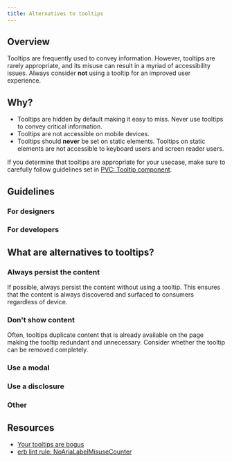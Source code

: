 ```yaml
---
title: Alternatives to tooltips
---
```


## Overview

Tooltips are frequently used to convey information. However, tooltips are rarely appropriate, and its misuse can result in a myriad of accessibility issues.
Always consider **not** using a tooltip for an improved user experience.

## Why?

- Tooltips are hidden by default making it easy to miss. Never use tooltips to convey critical information.
- Tooltips are not accessible on mobile devices.
- Tooltips should **never** be set on static elements. Tooltips on static elements are not accessible to keyboard users and screen reader users.

If you determine that tooltips are appropriate for your usecase, make sure to carefully follow guidelines set in [PVC: Tooltip component](https://primer.style/view-components/components/alpha/tooltip).

## Guidelines 

### For designers

### For developers

## What are alternatives to tooltips?

### Always persist the content

If possible, always persist the content without using a tooltip. This ensures that the content is always discovered and surfaced to consumers regardless of device.

### Don't show content

Often, tooltips duplicate content that is already available on the page making the tooltip redundant and unnecessary. Consider whether the tooltip can be removed completely. 

### Use a modal

### Use a disclosure

### Other

## Resources 

- [Your tooltips are bogus](https://heydonworks.com/article/your-tooltips-are-bogus/)
- [erb lint rule: NoAriaLabelMisuseCounter](https://github.com/github/erblint-github/blob/main/docs/rules/accessibility/no-aria-label-misuse-counter.md#no-aria-label-misuse-counter)